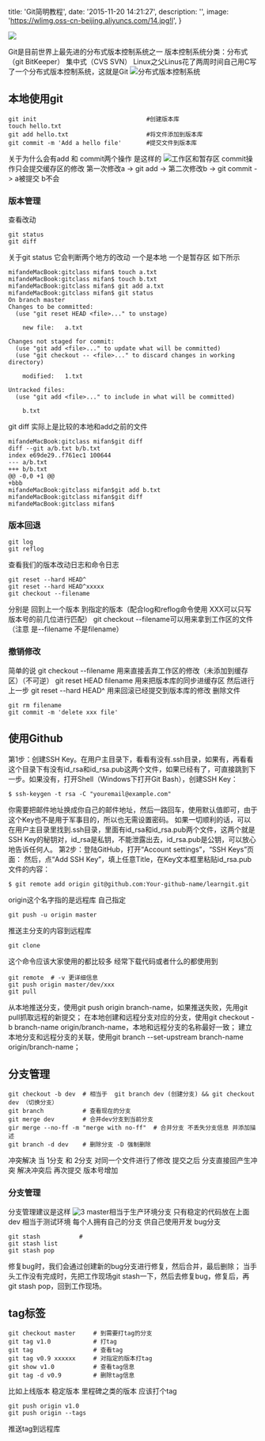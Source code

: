 
  title: 'Git简明教程',
  date: '2015-11-20 14:21:27',
  description: '',
  image: 'https://wlimg.oss-cn-beijing.aliyuncs.com/14.jpg!l',
}


![](https://wlimg.oss-cn-beijing.aliyuncs.com/14.jpg!l)

Git是目前世界上最先进的分布式版本控制系统之一 版本控制系统分类：分布式（git BitKeeper） 集中式（CVS SVN） Linux之父Linus花了两周时间自己用C写了一个分布式版本控制系统，这就是Git ![分布式版本控制系统](https://wlimg.oss-cn-beijing.aliyuncs.com/img/git/1.jpg)

本地使用git
-------

    git init                               #创建版本库
    touch hello.txt
    git add hello.txt                      #将文件添加到版本库
    git commit -m 'Add a hello file'       #提交文件到版本库
    

关于为什么会有add 和 commit两个操作 是这样的 ![工作区和暂存区](https://wlimg.oss-cn-beijing.aliyuncs.com/img/git/2.jpg) commit操作只会提交缓存区的修改 第一次修改a -> git add -> 第二次修改b -> git commit -> a被提交 b不会

### 版本管理

查看改动

    git status
    git diff
    

关于git status 它会判断两个地方的改动 一个是本地 一个是暂存区 如下所示

    mifandeMacBook:gitclass mifan$ touch a.txt
    mifandeMacBook:gitclass mifan$ touch b.txt
    mifandeMacBook:gitclass mifan$ git add a.txt
    mifandeMacBook:gitclass mifan$ git status
    On branch master
    Changes to be committed:
      (use "git reset HEAD <file>..." to unstage)
    
        new file:   a.txt
    
    Changes not staged for commit:
      (use "git add <file>..." to update what will be committed)
      (use "git checkout -- <file>..." to discard changes in working directory)
    
        modified:   1.txt
    
    Untracked files:
      (use "git add <file>..." to include in what will be committed)
    
        b.txt
    

git diff 实际上是比较的本地和add之前的文件

    mifandeMacBook:gitclass mifan$git diff
    diff --git a/b.txt b/b.txt
    index e69de29..f761ec1 100644
    --- a/b.txt
    +++ b/b.txt
    @@ -0,0 +1 @@
    +bbb
    mifandeMacBook:gitclass mifan$git add b.txt
    mifandeMacBook:gitclass mifan$git diff
    mifandeMacBook:gitclass mifan$
    

### 版本回退

    git log
    git reflog
    

查看我们的版本改动日志和命令日志

    git reset --hard HEAD^
    git reset --hard HEAD^xxxxx
    git checkout --filename
    

分别是 回到上一个版本 到指定的版本（配合log和reflog命令使用 XXX可以只写版本号的前几位进行匹配） git checkout --filename可以用来拿到工作区的文件（注意 是--filename 不是filename）

### 撤销修改

简单的说 git checkout --filename 用来直接丢弃工作区的修改（未添加到缓存区）（不可逆） git reset HEAD filename 用来把版本库的同步进缓存区 然后进行上一步 git reset --hard HEAD^ 用来回滚已经提交到版本库的修改 删除文件

    git rm filename
    git commit -m 'delete xxx file'
    

使用Github
--------

第1步：创建SSH Key。在用户主目录下，看看有没有.ssh目录，如果有，再看看这个目录下有没有id\_rsa和id\_rsa.pub这两个文件，如果已经有了，可直接跳到下一步。如果没有，打开Shell（Windows下打开Git Bash），创建SSH Key：

    $ ssh-keygen -t rsa -C "youremail@example.com"
    

你需要把邮件地址换成你自己的邮件地址，然后一路回车，使用默认值即可，由于这个Key也不是用于军事目的，所以也无需设置密码。 如果一切顺利的话，可以在用户主目录里找到.ssh目录，里面有id\_rsa和id\_rsa.pub两个文件，这两个就是SSH Key的秘钥对，id\_rsa是私钥，不能泄露出去，id\_rsa.pub是公钥，可以放心地告诉任何人。 第2步：登陆GitHub，打开“Account settings”，“SSH Keys”页面： 然后，点“Add SSH Key”，填上任意Title，在Key文本框里粘贴id_rsa.pub文件的内容：

    $ git remote add origin git@github.com:Your-github-name/learngit.git
    

origin这个名字指的是远程库 自己指定

    git push -u origin master
    

推送主分支的内容到远程库

    git clone
    

这个命令应该大家使用的都比较多 经常下载代码或者什么的都使用到

    git remote  # -v 更详细信息
    git push origin master/dev/xxx
    git pull
    

从本地推送分支，使用git push origin branch-name，如果推送失败，先用git pull抓取远程的新提交； 在本地创建和远程分支对应的分支，使用git checkout -b branch-name origin/branch-name，本地和远程分支的名称最好一致； 建立本地分支和远程分支的关联，使用git branch --set-upstream branch-name origin/branch-name；

分支管理
----

    git checkout -b dev  # 相当于  git branch dev (创建分支) && git checkout dev （切换分支）
    git branch           # 查看现在的分支
    git merge dev        # 合并dev分支到当前分支
    gir merge --no-ff -m "merge with no-ff"  # 合并分支 不丢失分支信息 并添加描述
    git branch -d dev    # 删除分支 -D 强制删除
    

冲突解决 当 1分支 和 2分支 对同一个文件进行了修改 提交之后 分支直接回产生冲突 解决冲突后 再次提交 版本号增加

### 分支管理

分支管理建议是这样 ![3](https://wlimg.oss-cn-beijing.aliyuncs.com/img/git/3.png) master相当于生产环境分支 只有稳定的代码放在上面 dev 相当于测试环境 每个人拥有自己的分支 供自己使用开发 bug分支

    git stash           #
    git stash list
    git stash pop
    

修复bug时，我们会通过创建新的bug分支进行修复，然后合并，最后删除； 当手头工作没有完成时，先把工作现场git stash一下，然后去修复bug，修复后，再git stash pop，回到工作现场。

tag标签
-----

    git checkout master     # 到需要打tag的分支
    git tag v1.0            # 打tag
    git tag                 # 查看tag
    git tag v0.9 xxxxxx     # 对指定的版本打tag
    git show v1.0           # 查看tag信息
    git tag -d v0.9         # 删除tag信息
    

比如上线版本 稳定版本 里程碑之类的版本 应该打个tag

    git push origin v1.0
    git push origin --tags
    

推送tag到远程库


